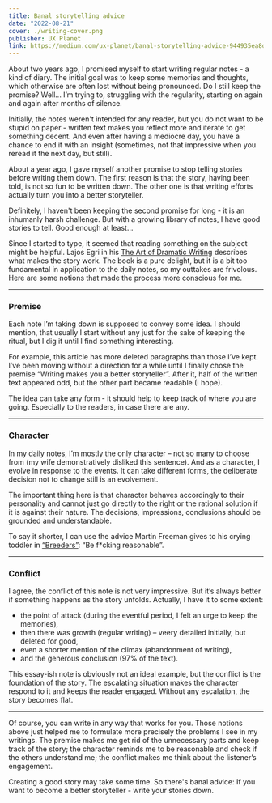 ```yaml
---
title: Banal storytelling advice
date: "2022-08-21"
cover: ./writing-cover.png
publisher: UX Planet
link: https://medium.com/ux-planet/banal-storytelling-advice-944935ea8d5a
---
```


About two years ago, I promised myself to start writing regular notes - a kind of diary. The initial goal was to keep some memories and thoughts, which otherwise are often lost without being pronounced. Do I still keep the promise? Well... I’m trying to, struggling with the regularity, starting on again and again after months of silence.

Initially, the notes weren't intended for any reader, but you do not want to be stupid on paper - written text makes you reflect more and iterate to get something decent. And even after having a mediocre day, you have a chance to end it with an insight (sometimes, not that impressive when you reread it the next day, but still).

About a year ago, I gave myself another promise to stop telling stories before writing them down. The first reason is that the story, having been told, is not so fun to be written down. The other one is that writing efforts actually turn you into a better storyteller.

Definitely, I haven't been keeping the second promise for long - it is an inhumanly harsh challenge. But with a growing library of notes, I have good stories to tell. Good enough at least…

Since I started to type, it seemed that reading something on the subject might be helpful. Lajos Egri in his [The Art of Dramatic Writing](https://www.goodreads.com/book/show/106092.The_Art_of_Dramatic_Writing) describes what makes the story work. The book is a pure delight, but it is a bit too fundamental in application to the daily notes, so my outtakes are frivolous. Here are some notions that made the process more conscious for me.

---

### Premise

Each note I’m taking down is supposed to convey some idea. I should mention, that usually I start without any just for the sake of keeping the ritual, but I dig it until I find something interesting.

For example, this article has more deleted paragraphs than those I’ve kept. I’ve been moving without a direction for a while until I finally chose the premise “Writing makes you a better storyteller”. After it, half of the written text appeared odd, but the other part became readable (I hope).

The idea can take any form - it should help to keep track of where you are going. Especially to the readers, in case there are any.

---

### Character

In my daily notes, I’m mostly the only character – not so many to choose from (my wife demonstratively disliked this sentence). And as a character, I evolve in response to the events. It can take different forms, the deliberate decision not to change still is an evolvement.

The important thing here is that character behaves accordingly to their personality and cannot just go directly to the right or the rational solution if it is against their nature. The decisions, impressions, conclusions should be grounded and understandable.

To say it shorter, I can use the advice Martin Freeman gives to his crying toddler in [“Breeders”](https://www.imdb.com/title/tt8129450/): “Be f\*cking reasonable”.

---

### Conflict

I agree, the conflict of this note is not very impressive. But it’s always better if something happens as the story unfolds. Actually, I have it to some extent:

- the point of attack (during the eventful period, I felt an urge to keep the memories),
- then there was growth (regular writing) – veery detailed initially, but deleted for good,
- even a shorter mention of the climax (abandonment of writing),
- and the generous conclusion (97% of the text).

This essay-ish note is obviously not an ideal example, but the conflict is the foundation of the story. The escalating situation makes the character respond to it and keeps the reader engaged. Without any escalation, the story becomes flat.

---

Of course, you can write in any way that works for you. Those notions above just helped me to formulate more precisely the problems I see in my writings. The premise makes me get rid of the unnecessary parts and keep track of the story; the character reminds me to be reasonable and check if the others understand me; the conflict makes me think about the listener’s engagement.

Creating a good story may take some time. So there's banal advice:
If you want to become a better storyteller - write your stories down.
